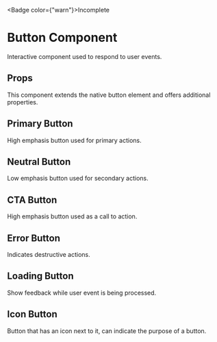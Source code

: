 
<Badge color={"warn"}>Incomplete</Badge>

# Button Component

Interactive component used to respond to user events.

<Meta of={ButtonStories} name="Docs" />

<Canvas of={ButtonStories.Primary} />

## Props

This component extends the native button element and offers additional properties.

<Controls />

## Primary Button

High emphasis button used for primary actions.

<Canvas of={ButtonStories.Primary} />

## Neutral Button

Low emphasis button used for secondary actions.

<Canvas of={ButtonStories.Neutral} />

## CTA Button

High emphasis button used as a call to action.

<Canvas of={ButtonStories.CTA} />

## Error Button

Indicates destructive actions.

<Canvas of={ButtonStories.Error} />

## Loading Button

Show feedback while user event is being processed.

<Canvas of={ButtonStories.Loading} />

## Icon Button

Button that has an icon next to it, can indicate the purpose of a button.

<Canvas of={ButtonStories.WithIcon} />
